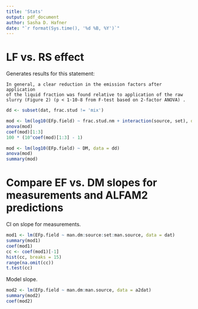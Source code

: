 ```yaml
---
title: 'Stats'
output: pdf_document
author: Sasha D. Hafner
date: "`r format(Sys.time(), '%d %B, %Y')`"
---
```


# LF vs. RS effect

Generates results for this statement:

```
In general, a clear reduction in the emission factors after application 
of the liquid fraction was found relative to application of the raw 
slurry (Figure 2) (p < 1·10-8 from F-test based on 2-factor ANOVA) . 
```

```r
dd <- subset(dat, frac.stud != 'mix')

mod <- lm(log10(EFp.field) ~ frac.stud.nm + interaction(source, set), data = dd)
anova(mod)
coef(mod)[1:3]
100 * (10^coef(mod)[1:3] - 1)
```

```r
mod <- lm(log10(EFp.field) ~ DM, data = dd)
anova(mod)
summary(mod)
```

# Compare EF vs. DM slopes for measurements and ALFAM2 predictions

CI on slope for measurements.

```r
mod1 <- lm(EFp.field ~ man.dm:source:set:man.source, data = dat)
summary(mod1)
coef(mod1)
cc <- coef(mod1)[-1]
hist(cc, breaks = 15)
range(na.omit(cc))
t.test(cc)
```

Model slope.

```r
mod2 <- lm(EFp.field ~ man.dm:man.source, data = a2dat)
summary(mod2)
coef(mod2)
```

